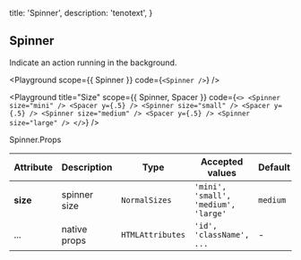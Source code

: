 
  title: 'Spinner',
  description: 'tenotext',
}

## Spinner

Indicate an action running in the background.

<Playground
  scope={{ Spinner }}
  code={`
<Spinner />
`} />

<Playground
  title="Size"
  scope={{ Spinner, Spacer }}
  code={`
<>
  <Spinner size="mini" />
  <Spacer y={.5} />
  <Spinner size="small" />
  <Spacer y={.5} />
  <Spinner size="medium" />
  <Spacer y={.5} />
  <Spinner size="large" />
</>
`} />

<Attributes>
<Attributes.Title>Spinner.Props</Attributes.Title>

| Attribute | Description | Type | Accepted values | Default
| ---------- | ---------- | ---- |  -------------- | ------ |
| **size** | spinner size | `NormalSizes` | `'mini', 'small', 'medium', 'large'` | `medium` |
| ... | native props | `HTMLAttributes` | `'id', 'className', ...` | - |

</Attributes>

